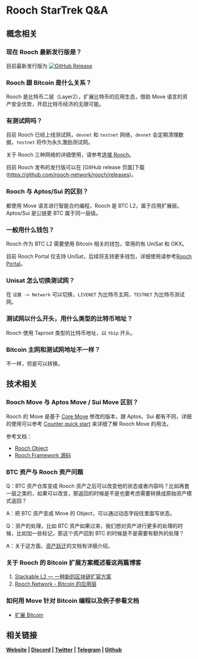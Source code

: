 # Rooch StarTrek Q&A

## 概念相关

### 现在 Rooch 最新发行版是？

目前最新发行版为 [![GitHub Release](https://img.shields.io/github/v/release/rooch-network/rooch)](https://github.com/rooch-network/rooch/releases)

### Rooch 跟 Bitcoin 是什么关系？

Rooch 是比特币二层（Layer2），扩展比特币的应用生态，借助 Move 语言的资产安全优势，开启比特币经济的无限可能。

### 有测试网吗？

目前 Rooch 已经上线测试网，`devnet` 和 `testnet` 网络，`devnet` 会定期清理数据，`testnet` 将作为永久激励测试网。

关于 Rooch 三种网络的详细使用，请参考[连接 Rooch](../../build/getting-started/connect-to-rooch)。

目前 Rooch 发布的发行版可以在 [GitHub release 页面]下载(https://github.com/rooch-network/rooch/releases)。

### Rooch 与 Aptos/Sui 的区别？

都使用 Move 语言进行智能合约编程，Rooch 是 BTC L2，属于应用扩展层。Aptos/Sui 是公链更 BTC 属于同一层级。

### 一般用什么钱包？

Rooch 作为 BTC L2 需要使用 Bitcoin 相关的钱包，常用的有 UniSat 和 OKX。

目前 Rooch Portal 仅支持 UniSat，后续将支持更多钱包，详细使用请参考[Rooch Portal](https://rooch.network/zh-CN/learn/miscellaneous/portal)。

### Unisat 怎么切换测试网？

在 `设置 -> Network` 可以切换，`LIVENET` 为比特币主网，`TESTNET` 为比特币测试网。

### 测试网以什么开头，用什么类型的比特币地址？

Rooch 使用 Taproot 类型的比特币地址，以 `tb1p` 开头。

### Bitcoin 主网和测试网地址不一样？

不一样，但是可以转换。

## 技术相关

### Rooch Move 与 Aptos Move / Sui Move 区别？

Rooch 的 Move 是基于 [Core Move](https://github.com/move-language/move) 修改的版本，跟 Aptos、Sui 都有不同，详细的使用可以参考 [Counter quick start](../../build/tutorial/counter) 来详细了解 Rooch Move 的用法。

参考文档：

- [Rooch Object](https://rooch.network/zh-CN/learn/core-concepts/objects/object)
- [Rooch Framework 源码](https://github.com/rooch-network/rooch/tree/main/frameworks)

### BTC 资产与 Rooch 资产问题

Q：BTC 资产仓库变成 Rooch 资产之后可以改变他的状态或者内容吗？比如再套一层之类的，如果可以改变，那返回的时候是不是也要考虑需要转换成原始资产模式返回？

A：把 BTC 资产变成 Move 的 Object，可以通过动态字段往里面写状态。

Q：资产的处理，比如 BTC 资产如果过来，我们想对资产进行更多的处理的时候，比如加一些标记，那这个资产回到 BTC 的时候是不是需要有额外的处理？

A：关于这方面，[资产跃迁](https://rooch.network/zh-CN/learn/in-depth-tech/client-side-validation.zh-CN#%E8%B5%84%E4%BA%A7%E8%B7%83%E8%BF%81%E5%8D%8F%E8%AE%AEasset-leap-protocol)的文档有详细介绍。

### 关于 Rooch 的 Bitcoin 扩展方案概述看这两篇博客

1. [Stackable L2 — 一种新的区块链扩容方案](https://rooch.network/zh-CN/blog/stackable-l2)
2. [Rooch Network - Bitcoin 的应用层](https://rooch.network/zh-CN/blog/the-application-layer-of-bitcoin)

### 如何用 Move 针对 Bitcoin 编程以及例子参看文档

- [扩展 Bitcoin](https://rooch.network/zh-CN/build/bitcoin)

## 相关链接

**[Website](https://rooch.network/) | [Discord](https://discord.com/invite/rooch) | [Twitter](https://x.com/RoochNetwork) | [Telegram](https://t.me/roochnetwork) | [Github](https://github.com/rooch-network/)**
